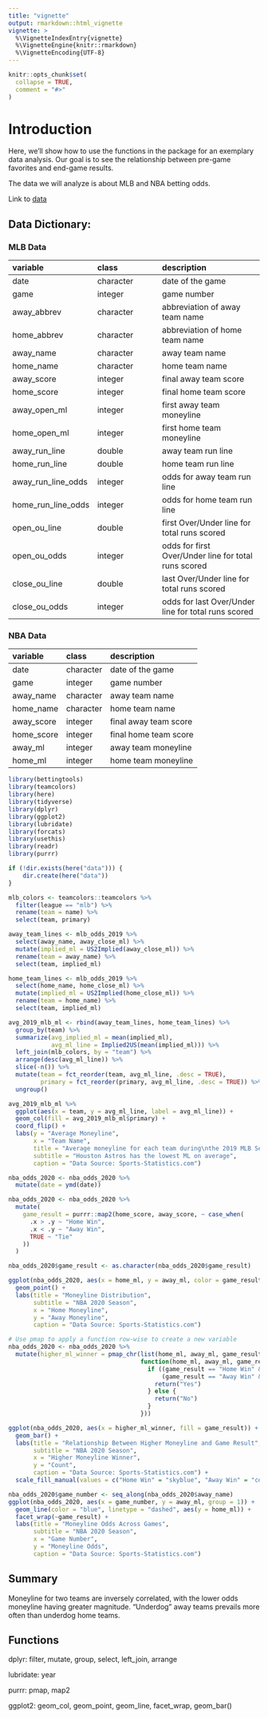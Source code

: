 ```yaml
---
title: "vignette"
output: rmarkdown::html_vignette
vignette: >
  %\VignetteIndexEntry{vignette}
  %\VignetteEngine{knitr::rmarkdown}
  %\VignetteEncoding{UTF-8}
---
```


```r
knitr::opts_chunk$set(
  collapse = TRUE,
  comment = "#>"
)
```

# Introduction

Here, we'll show how to use the functions in the package for an exemplary data analysis. Our goal is to see the relationship between pre-game favorites and end-game results.

The data we will analyze is about MLB and NBA betting odds.

Link to [data](https://sports-statistics.com/sports-data/)

## Data Dictionary:

### MLB Data

| variable           | class     | description                                          |
|:----------------------|:------------------|:-----------------------------|
| date               | character | date of the game                                     |
| game               | integer   | game number                                          |
| away_abbrev        | character | abbreviation of away team name                       |
| home_abbrev        | character | abbreviation of home team name                       |
| away_name          | character | away team name                                       |
| home_name          | character | home team name                                       |
| away_score         | integer   | final away team score                                |
| home_score         | integer   | final home team score                                |
| away_open_ml       | integer   | first away team moneyline                            |
| home_open_ml       | integer   | first home team moneyline                            |
| away_run_line      | double    | away team run line                                   |
| home_run_line      | double    | home team run line                                   |
| away_run_line_odds | integer   | odds for away team run line                          |
| home_run_line_odds | integer   | odds for home team run line                          |
| open_ou_line       | double    | first Over/Under line for total runs scored          |
| open_ou_odds       | integer   | odds for first Over/Under line for total runs scored |
| close_ou_line      | double    | last Over/Under line for total runs scored           |
| close_ou_odds      | integer   | odds for last Over/Under line for total runs scored  |

### NBA Data

| variable   | class     | description           |
|:-----------|:----------|:----------------------|
| date       | character | date of the game      |
| game       | integer   | game number           |
| away_name  | character | away team name        |
| home_name  | character | home team name        |
| away_score | integer   | final away team score |
| home_score | integer   | final home team score |
| away_ml    | integer   | away team moneyline   |
| home_ml    | integer   | home team moneyline   |

```r
library(bettingtools)
library(teamcolors)
library(here)
library(tidyverse)
library(dplyr)
library(ggplot2)
library(lubridate)
library(forcats)
library(usethis)
library(readr)
library(purrr)
```

```r
if (!dir.exists(here("data"))) {
    dir.create(here("data"))
}
```

```r
mlb_colors <- teamcolors::teamcolors %>%
  filter(league == "mlb") %>%
  rename(team = name) %>%
  select(team, primary)

away_team_lines <- mlb_odds_2019 %>%
  select(away_name, away_close_ml) %>%
  mutate(implied_ml = US2Implied(away_close_ml)) %>%
  rename(team = away_name) %>%
  select(team, implied_ml)

home_team_lines <- mlb_odds_2019 %>%
  select(home_name, home_close_ml) %>%
  mutate(implied_ml = US2Implied(home_close_ml)) %>%
  rename(team = home_name) %>%
  select(team, implied_ml)

avg_2019_mlb_ml <- rbind(away_team_lines, home_team_lines) %>%
  group_by(team) %>%
  summarize(avg_implied_ml = mean(implied_ml),
            avg_ml_line = Implied2US(mean(implied_ml))) %>%
  left_join(mlb_colors, by = "team") %>%
  arrange(desc(avg_ml_line)) %>%
  slice(-n()) %>%
  mutate(team = fct_reorder(team, avg_ml_line, .desc = TRUE),
         primary = fct_reorder(primary, avg_ml_line, .desc = TRUE)) %>%
  ungroup()

avg_2019_mlb_ml %>%
  ggplot(aes(x = team, y = avg_ml_line, label = avg_ml_line)) +
  geom_col(fill = avg_2019_mlb_ml$primary) +
  coord_flip() +
  labs(y = "Average Moneyline",
       x = "Team Name",
       title = "Average moneyline for each team during\nthe 2019 MLB Season",
       subtitle = "Houston Astros has the lowest ML on average",
       caption = "Data Source: Sports-Statistics.com")

```

```r
nba_odds_2020 <- nba_odds_2020 %>%
  mutate(date = ymd(date))

nba_odds_2020 <- nba_odds_2020 %>%
  mutate(
    game_result = purrr::map2(home_score, away_score, ~ case_when(
      .x > .y ~ "Home Win",
      .x < .y ~ "Away Win",
      TRUE ~ "Tie"
    ))
  )

nba_odds_2020$game_result <- as.character(nba_odds_2020$game_result)

ggplot(nba_odds_2020, aes(x = home_ml, y = away_ml, color = game_result)) +
  geom_point() +
  labs(title = "Moneyline Distribution",
       subtitle = "NBA 2020 Season",
       x = "Home Moneyline",
       y = "Away Moneyline",
       caption = "Data Source: Sports-Statistics.com")

```

```r
# Use pmap to apply a function row-wise to create a new variable
nba_odds_2020 <- nba_odds_2020 %>%
  mutate(higher_ml_winner = pmap_chr(list(home_ml, away_ml, game_result),
                                     function(home_ml, away_ml, game_result) {
                                       if ((game_result == "Home Win" && home_ml > away_ml) ||
                                           (game_result == "Away Win" && away_ml > home_ml)) {
                                         return("Yes")
                                       } else {
                                         return("No")
                                       }
                                     }))

ggplot(nba_odds_2020, aes(x = higher_ml_winner, fill = game_result)) +
  geom_bar() +
  labs(title = "Relationship Between Higher Moneyline and Game Result",
       subtitle = "NBA 2020 Season",
       x = "Higher Moneyline Winner",
       y = "Count",
       caption = "Data Source: Sports-Statistics.com") +
  scale_fill_manual(values = c("Home Win" = "skyblue", "Away Win" = "coral"))


```

```r
nba_odds_2020$game_number <- seq_along(nba_odds_2020$away_name)
ggplot(nba_odds_2020, aes(x = game_number, y = away_ml, group = 1)) +
  geom_line(color = "blue", linetype = "dashed", aes(y = home_ml)) +
  facet_wrap(~game_result) +
  labs(title = "Moneyline Odds Across Games",
       subtitle = "NBA 2020 Season",
       x = "Game Number",
       y = "Moneyline Odds",
       caption = "Data Source: Sports-Statistics.com")

```


## Summary

Moneyline for two teams are inversely correlated, with the lower odds moneyline having greater magnitude. "Underdog" away teams prevails more often than underdog home teams.

## Functions

dplyr: filter, mutate, group, select, left_join, arrange

lubridate: year

purrr: pmap, map2

ggplot2: geom_col, geom_point, geom_line, facet_wrap, geom_bar()
